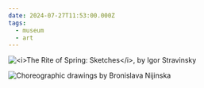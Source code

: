 ```yaml
---
date: 2024-07-27T11:53:00.000Z
tags:
  - museum
  - art
---
```

![](../../assets/art/20240727-IMG_9840.jpg "<i>The Rite of Spring: Sketches</i>, by Igor Stravinsky")

![](../../assets/art/20240727-IMG_9843.jpg "Choreographic drawings by Bronislava Nijinska")